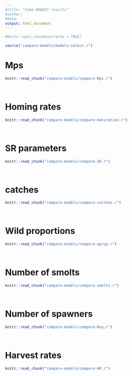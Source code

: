 ```yaml
---
#title: "Some WGBAST results"
#author: 
#date:
output: html_document
---
```


```r
#knitr::opts_chunk$set(echo = TRUE)

source("compare-models/models-select.r")
```


# Mps

```r
knitr::read_chunk("compare-models/compare-Mps.r")

```

```r

```

```r

```


# Homing rates

```r
knitr::read_chunk("compare-models/compare-maturation.r")

```

```r

```

```r

```

# SR parameters

```r
knitr::read_chunk("compare-models/compare-SR.r")

```

```r

```

```r

```

# catches

```r
knitr::read_chunk("compare-models/compare-catches.r")

```

```r

```

```r

```


# Wild proportions

```r
knitr::read_chunk("compare-models/compare-wprop.r")

```

```r

```

```r

```




# Number of smolts

```r
knitr::read_chunk("compare-models/compare-smolts.r")

```

```r

```

```r

```



# Number of spawners
```r
knitr::read_chunk("compare-models/compare-Nsp.r")

```

```r

```

```r

```

# Harvest rates
```r
knitr::read_chunk("compare-models/compare-HR.r")

```

```r

```



```r

```

```r

```

```r

```

```r

```

```r

```



